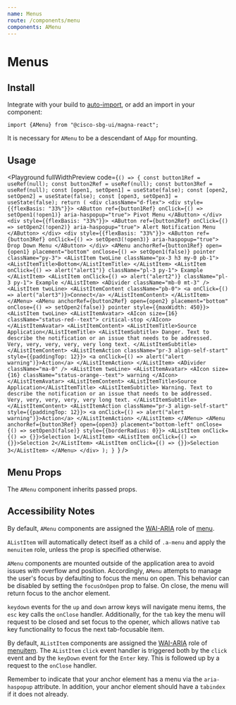 ```yaml
---
name: Menus
route: /components/menu
components: AMenu
---
```


# Menus

## Install

Integrate with your build to [auto-import](/#integrating), or add an import in your component:

```
import {AMenu} from "@cisco-sbg-ui/magna-react";
```

It is necessary for `AMenu` to be a descendant of `AApp` for mounting.

## Usage

<Playground
  fullWidthPreview
  code={`() => {
  const button1Ref = useRef(null);
  const button2Ref = useRef(null);
  const button3Ref = useRef(null);
  const [open1, setOpen1] = useState(false);
  const [open2, setOpen2] = useState(false);
  const [open3, setOpen3] = useState(false);
  return (
    <div className="d-flex">
      <div style={{flexBasis: "33%"}}>
        <AButton
          ref={button1Ref}
          onClick={() => setOpen1(!open1)}
          aria-haspopup="true">
          Pivot Menu
        </AButton>
      </div>
      <div style={{flexBasis: "33%"}}>
        <AButton
          ref={button2Ref}
          onClick={() => setOpen2(!open2)}
          aria-haspopup="true">
          Alert Notification Menu
        </AButton>
      </div>
      <div style={{flexBasis: "33%"}}>
        <AButton
          ref={button3Ref}
          onClick={() => setOpen3(!open3)}
          aria-haspopup="true">
          Drop Down Menu
        </AButton>
      </div>
      <AMenu
        anchorRef={button1Ref}
        open={open1}
        placement="bottom"
        onClose={() => setOpen1(false)}
        pointer
        className="py-3">
        <AListItem twoLine className="px-3 h3 my-0 pb-1">
          <AListItemTitle>Bottom</AListItemTitle>
        </AListItem>
        <AListItem onClick={() => alert("alert1")} className="pl-3 py-1">
          Example
        </AListItem>
        <AListItem onClick={() => alert("alert2")} className="pl-3 py-1">
          Example
        </AListItem>
        <ADivider className="mb-0 mt-3" />
        <AListItem twoLine>
          <AListItemContent className="pb-0">
            <a onClick={() => alert("alert3")}>Connect</a>
          </AListItemContent>
        </AListItem>
      </AMenu>
      <AMenu
        anchorRef={button2Ref}
        open={open2}
        placement="bottom"
        onClose={() => setOpen2(false)}
        pointer
        style={{maxWidth: 450}}>
        <AListItem twoLine>
          <AListItemAvatar>
            <AIcon size={16} className="status-red--text">
              critical-stop
            </AIcon>
          </AListItemAvatar>
          <AListItemContent>
            <AListItemTitle>Source Application</AListItemTitle>
            <AListItemSubtitle>
              Danger. Text to describe the notification or an issue that needs
              to be addressed. Very, very, very, very, very long text.
            </AListItemSubtitle>
          </AListItemContent>
          <AListItemAction
            className="pr-3 align-self-start"
            style={{paddingTop: 12}}>
            <a onClick={() => alert("alert warning")}>Action</a>
          </AListItemAction>
        </AListItem>
        <ADivider className="ma-0" />
        <AListItem twoLine>
          <AListItemAvatar>
            <AIcon size={16} className="status-orange--text">
              warning
            </AIcon>
          </AListItemAvatar>
          <AListItemContent>
            <AListItemTitle>Source Application</AListItemTitle>
            <AListItemSubtitle>
              Warning. Text to describe the notification or an issue that
              needs to be addressed. Very, very, very, very, very long text.
            </AListItemSubtitle>
          </AListItemContent>
          <AListItemAction
            className="pr-3 align-self-start"
            style={{paddingTop: 12}}>
            <a onClick={() => alert("alert warning")}>Action</a>
          </AListItemAction>
        </AListItem>
      </AMenu>
      <AMenu
        anchorRef={button3Ref}
        open={open3}
        placement="bottom-left"
        onClose={() => setOpen3(false)}
        style={{borderRadius: 0}}>
        <AListItem onClick={() => {}}>Selection 1</AListItem>
        <AListItem onClick={() => {}}>Selection 2</AListItem>
        <AListItem onClick={() => {}}>Selection 3</AListItem>
      </AMenu>
    </div>
  );
}
`}
/>

## Menu Props

The `AMenu` component inherits passed props.

<Props of="AMenu" />

## Accessibility Notes

By default, `AMenu` components are assigned the [WAI-ARIA](https://www.w3.org/WAI/standards-guidelines/aria/) role of [menu](https://www.w3.org/TR/wai-aria/#menu).

`AListItem` will automatically detect itself as a child of `.a-menu` and apply the `menuitem` role, unless the prop is specified otherwise.

`AMenu` components are mounted outside of the application area to avoid issues with overflow and position.
Accordingly, `AMenu` attempts to manage the user's focus by defaulting to focus the menu on open.
This behavior can be disabled by setting the `focusOnOpen` prop to false.
On close, the menu will return focus to the anchor element.

`keydown` events for the `up` and `down` arrow keys will
navigate menu items, the `esc` key calls the `onClose` handler. Additionally, for the `tab`
key the menu will request to be closed and set focus to the opener, which allows native `tab`
key functionality to focus the next tab-focusable item.

By default, `AListItem` components are assigned the [WAI-ARIA](https://www.w3.org/WAI/standards-guidelines/aria/) role of [menuitem](https://www.w3.org/TR/wai-aria/#menuitem).
The `AListItem` `click` event handler is triggered both by the `click` event and by the `keyDown` event for the `Enter` key. This is followed up by a request to the `onClose` handler.

Remember to indicate that your anchor element has a menu via the `aria-haspopup` attribute. In addition, your anchor element should have a `tabindex` if it does not already.
